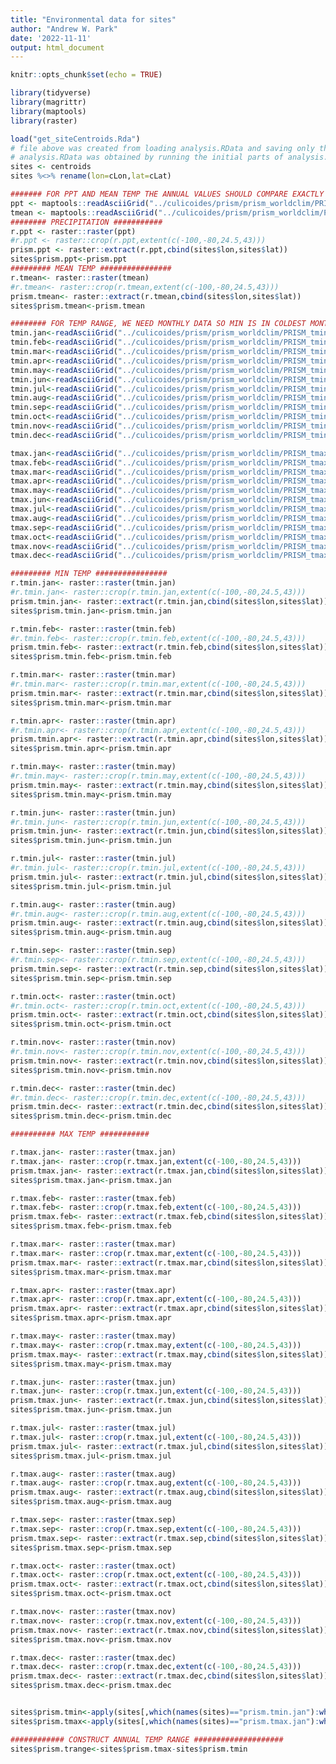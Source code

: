 ```yaml
---
title: "Environmental data for sites"
author: "Andrew W. Park"
date: '2022-11-11'
output: html_document
---
```


```r
knitr::opts_chunk$set(echo = TRUE)
```

```r
library(tidyverse)
library(magrittr)
library(maptools)
library(raster)
```


```r
load("get_siteCentroids.Rda")
# file above was created from loading analysis.RData and saving only the centroids dataframe
# analysis.RData was obtained by running the initial parts of analysis.Rmd and saving the session
sites <- centroids
sites %<>% rename(lon=cLon,lat=cLat)
```


```r
####### FOR PPT AND MEAN TEMP THE ANNUAL VALUES SHOULD COMPARE EXACTLY WITH PRISM ##########
ppt <- maptools::readAsciiGrid("../culicoides/prism/prism_worldclim/PRISM_ppt_stable_4kmM2_2009_asc.asc",as.image=F)
tmean <- maptools::readAsciiGrid("../culicoides/prism/prism_worldclim/PRISM_tmean_stable_4kmM2_2009_asc.asc",as.image=F)
######## PRECIPITATION ###########
r.ppt <- raster::raster(ppt)
#r.ppt <- raster::crop(r.ppt,extent(c(-100,-80,24.5,43)))
prism.ppt <- raster::extract(r.ppt,cbind(sites$lon,sites$lat))
sites$prism.ppt<-prism.ppt
######### MEAN TEMP ################
r.tmean<- raster::raster(tmean)
#r.tmean<- raster::crop(r.tmean,extent(c(-100,-80,24.5,43)))
prism.tmean<- raster::extract(r.tmean,cbind(sites$lon,sites$lat))
sites$prism.tmean<-prism.tmean

######## FOR TEMP RANGE, WE NEED MONTHLY DATA SO MIN IS IN COLDEST MONTH, MAX IN WARMEST ###########
tmin.jan<-readAsciiGrid("../culicoides/prism/prism_worldclim/PRISM_tmin_stable_4kmM2_200901_asc.asc",as.image=F)
tmin.feb<-readAsciiGrid("../culicoides/prism/prism_worldclim/PRISM_tmin_stable_4kmM2_200902_asc.asc",as.image=F)
tmin.mar<-readAsciiGrid("../culicoides/prism/prism_worldclim/PRISM_tmin_stable_4kmM2_200903_asc.asc",as.image=F)
tmin.apr<-readAsciiGrid("../culicoides/prism/prism_worldclim/PRISM_tmin_stable_4kmM2_200904_asc.asc",as.image=F)
tmin.may<-readAsciiGrid("../culicoides/prism/prism_worldclim/PRISM_tmin_stable_4kmM2_200905_asc.asc",as.image=F)
tmin.jun<-readAsciiGrid("../culicoides/prism/prism_worldclim/PRISM_tmin_stable_4kmM2_200906_asc.asc",as.image=F)
tmin.jul<-readAsciiGrid("../culicoides/prism/prism_worldclim/PRISM_tmin_stable_4kmM2_200907_asc.asc",as.image=F)
tmin.aug<-readAsciiGrid("../culicoides/prism/prism_worldclim/PRISM_tmin_stable_4kmM2_200908_asc.asc",as.image=F)
tmin.sep<-readAsciiGrid("../culicoides/prism/prism_worldclim/PRISM_tmin_stable_4kmM2_200909_asc.asc",as.image=F)
tmin.oct<-readAsciiGrid("../culicoides/prism/prism_worldclim/PRISM_tmin_stable_4kmM2_200910_asc.asc",as.image=F)
tmin.nov<-readAsciiGrid("../culicoides/prism/prism_worldclim/PRISM_tmin_stable_4kmM2_200911_asc.asc",as.image=F)
tmin.dec<-readAsciiGrid("../culicoides/prism/prism_worldclim/PRISM_tmin_stable_4kmM2_200912_asc.asc",as.image=F)

tmax.jan<-readAsciiGrid("../culicoides/prism/prism_worldclim/PRISM_tmax_stable_4kmM2_200901_asc.asc",as.image=F)
tmax.feb<-readAsciiGrid("../culicoides/prism/prism_worldclim/PRISM_tmax_stable_4kmM2_200902_asc.asc",as.image=F)
tmax.mar<-readAsciiGrid("../culicoides/prism/prism_worldclim/PRISM_tmax_stable_4kmM2_200903_asc.asc",as.image=F)
tmax.apr<-readAsciiGrid("../culicoides/prism/prism_worldclim/PRISM_tmax_stable_4kmM2_200904_asc.asc",as.image=F)
tmax.may<-readAsciiGrid("../culicoides/prism/prism_worldclim/PRISM_tmax_stable_4kmM2_200905_asc.asc",as.image=F)
tmax.jun<-readAsciiGrid("../culicoides/prism/prism_worldclim/PRISM_tmax_stable_4kmM2_200906_asc.asc",as.image=F)
tmax.jul<-readAsciiGrid("../culicoides/prism/prism_worldclim/PRISM_tmax_stable_4kmM2_200907_asc.asc",as.image=F)
tmax.aug<-readAsciiGrid("../culicoides/prism/prism_worldclim/PRISM_tmax_stable_4kmM2_200908_asc.asc",as.image=F)
tmax.sep<-readAsciiGrid("../culicoides/prism/prism_worldclim/PRISM_tmax_stable_4kmM2_200909_asc.asc",as.image=F)
tmax.oct<-readAsciiGrid("../culicoides/prism/prism_worldclim/PRISM_tmax_stable_4kmM2_200910_asc.asc",as.image=F)
tmax.nov<-readAsciiGrid("../culicoides/prism/prism_worldclim/PRISM_tmax_stable_4kmM2_200911_asc.asc",as.image=F)
tmax.dec<-readAsciiGrid("../culicoides/prism/prism_worldclim/PRISM_tmax_stable_4kmM2_200912_asc.asc",as.image=F)

######### MIN TEMP ################
r.tmin.jan<- raster::raster(tmin.jan)
#r.tmin.jan<- raster::crop(r.tmin.jan,extent(c(-100,-80,24.5,43)))
prism.tmin.jan<- raster::extract(r.tmin.jan,cbind(sites$lon,sites$lat))
sites$prism.tmin.jan<-prism.tmin.jan

r.tmin.feb<- raster::raster(tmin.feb)
#r.tmin.feb<- raster::crop(r.tmin.feb,extent(c(-100,-80,24.5,43)))
prism.tmin.feb<- raster::extract(r.tmin.feb,cbind(sites$lon,sites$lat))
sites$prism.tmin.feb<-prism.tmin.feb

r.tmin.mar<- raster::raster(tmin.mar)
#r.tmin.mar<- raster::crop(r.tmin.mar,extent(c(-100,-80,24.5,43)))
prism.tmin.mar<- raster::extract(r.tmin.mar,cbind(sites$lon,sites$lat))
sites$prism.tmin.mar<-prism.tmin.mar

r.tmin.apr<- raster::raster(tmin.apr)
#r.tmin.apr<- raster::crop(r.tmin.apr,extent(c(-100,-80,24.5,43)))
prism.tmin.apr<- raster::extract(r.tmin.apr,cbind(sites$lon,sites$lat))
sites$prism.tmin.apr<-prism.tmin.apr

r.tmin.may<- raster::raster(tmin.may)
#r.tmin.may<- raster::crop(r.tmin.may,extent(c(-100,-80,24.5,43)))
prism.tmin.may<- raster::extract(r.tmin.may,cbind(sites$lon,sites$lat))
sites$prism.tmin.may<-prism.tmin.may

r.tmin.jun<- raster::raster(tmin.jun)
#r.tmin.jun<- raster::crop(r.tmin.jun,extent(c(-100,-80,24.5,43)))
prism.tmin.jun<- raster::extract(r.tmin.jun,cbind(sites$lon,sites$lat))
sites$prism.tmin.jun<-prism.tmin.jun

r.tmin.jul<- raster::raster(tmin.jul)
#r.tmin.jul<- raster::crop(r.tmin.jul,extent(c(-100,-80,24.5,43)))
prism.tmin.jul<- raster::extract(r.tmin.jul,cbind(sites$lon,sites$lat))
sites$prism.tmin.jul<-prism.tmin.jul

r.tmin.aug<- raster::raster(tmin.aug)
#r.tmin.aug<- raster::crop(r.tmin.aug,extent(c(-100,-80,24.5,43)))
prism.tmin.aug<- raster::extract(r.tmin.aug,cbind(sites$lon,sites$lat))
sites$prism.tmin.aug<-prism.tmin.aug

r.tmin.sep<- raster::raster(tmin.sep)
#r.tmin.sep<- raster::crop(r.tmin.sep,extent(c(-100,-80,24.5,43)))
prism.tmin.sep<- raster::extract(r.tmin.sep,cbind(sites$lon,sites$lat))
sites$prism.tmin.sep<-prism.tmin.sep

r.tmin.oct<- raster::raster(tmin.oct)
#r.tmin.oct<- raster::crop(r.tmin.oct,extent(c(-100,-80,24.5,43)))
prism.tmin.oct<- raster::extract(r.tmin.oct,cbind(sites$lon,sites$lat))
sites$prism.tmin.oct<-prism.tmin.oct

r.tmin.nov<- raster::raster(tmin.nov)
#r.tmin.nov<- raster::crop(r.tmin.nov,extent(c(-100,-80,24.5,43)))
prism.tmin.nov<- raster::extract(r.tmin.nov,cbind(sites$lon,sites$lat))
sites$prism.tmin.nov<-prism.tmin.nov

r.tmin.dec<- raster::raster(tmin.dec)
#r.tmin.dec<- raster::crop(r.tmin.dec,extent(c(-100,-80,24.5,43)))
prism.tmin.dec<- raster::extract(r.tmin.dec,cbind(sites$lon,sites$lat))
sites$prism.tmin.dec<-prism.tmin.dec

########## MAX TEMP ###########

r.tmax.jan<- raster::raster(tmax.jan)
r.tmax.jan<- raster::crop(r.tmax.jan,extent(c(-100,-80,24.5,43)))
prism.tmax.jan<- raster::extract(r.tmax.jan,cbind(sites$lon,sites$lat))
sites$prism.tmax.jan<-prism.tmax.jan

r.tmax.feb<- raster::raster(tmax.feb)
r.tmax.feb<- raster::crop(r.tmax.feb,extent(c(-100,-80,24.5,43)))
prism.tmax.feb<- raster::extract(r.tmax.feb,cbind(sites$lon,sites$lat))
sites$prism.tmax.feb<-prism.tmax.feb

r.tmax.mar<- raster::raster(tmax.mar)
r.tmax.mar<- raster::crop(r.tmax.mar,extent(c(-100,-80,24.5,43)))
prism.tmax.mar<- raster::extract(r.tmax.mar,cbind(sites$lon,sites$lat))
sites$prism.tmax.mar<-prism.tmax.mar

r.tmax.apr<- raster::raster(tmax.apr)
r.tmax.apr<- raster::crop(r.tmax.apr,extent(c(-100,-80,24.5,43)))
prism.tmax.apr<- raster::extract(r.tmax.apr,cbind(sites$lon,sites$lat))
sites$prism.tmax.apr<-prism.tmax.apr

r.tmax.may<- raster::raster(tmax.may)
r.tmax.may<- raster::crop(r.tmax.may,extent(c(-100,-80,24.5,43)))
prism.tmax.may<- raster::extract(r.tmax.may,cbind(sites$lon,sites$lat))
sites$prism.tmax.may<-prism.tmax.may

r.tmax.jun<- raster::raster(tmax.jun)
r.tmax.jun<- raster::crop(r.tmax.jun,extent(c(-100,-80,24.5,43)))
prism.tmax.jun<- raster::extract(r.tmax.jun,cbind(sites$lon,sites$lat))
sites$prism.tmax.jun<-prism.tmax.jun

r.tmax.jul<- raster::raster(tmax.jul)
r.tmax.jul<- raster::crop(r.tmax.jul,extent(c(-100,-80,24.5,43)))
prism.tmax.jul<- raster::extract(r.tmax.jul,cbind(sites$lon,sites$lat))
sites$prism.tmax.jul<-prism.tmax.jul

r.tmax.aug<- raster::raster(tmax.aug)
r.tmax.aug<- raster::crop(r.tmax.aug,extent(c(-100,-80,24.5,43)))
prism.tmax.aug<- raster::extract(r.tmax.aug,cbind(sites$lon,sites$lat))
sites$prism.tmax.aug<-prism.tmax.aug

r.tmax.sep<- raster::raster(tmax.sep)
r.tmax.sep<- raster::crop(r.tmax.sep,extent(c(-100,-80,24.5,43)))
prism.tmax.sep<- raster::extract(r.tmax.sep,cbind(sites$lon,sites$lat))
sites$prism.tmax.sep<-prism.tmax.sep

r.tmax.oct<- raster::raster(tmax.oct)
r.tmax.oct<- raster::crop(r.tmax.oct,extent(c(-100,-80,24.5,43)))
prism.tmax.oct<- raster::extract(r.tmax.oct,cbind(sites$lon,sites$lat))
sites$prism.tmax.oct<-prism.tmax.oct

r.tmax.nov<- raster::raster(tmax.nov)
r.tmax.nov<- raster::crop(r.tmax.nov,extent(c(-100,-80,24.5,43)))
prism.tmax.nov<- raster::extract(r.tmax.nov,cbind(sites$lon,sites$lat))
sites$prism.tmax.nov<-prism.tmax.nov

r.tmax.dec<- raster::raster(tmax.dec)
r.tmax.dec<- raster::crop(r.tmax.dec,extent(c(-100,-80,24.5,43)))
prism.tmax.dec<- raster::extract(r.tmax.dec,cbind(sites$lon,sites$lat))
sites$prism.tmax.dec<-prism.tmax.dec


sites$prism.tmin<-apply(sites[,which(names(sites)=="prism.tmin.jan"):which(names(sites)=="prism.tmin.dec")],1,min)
sites$prism.tmax<-apply(sites[,which(names(sites)=="prism.tmax.jan"):which(names(sites)=="prism.tmax.dec")],1,max)

############ CONSTRUCT ANNUAL TEMP RANGE ####################
sites$prism.trange<-sites$prism.tmax-sites$prism.tmin

```
